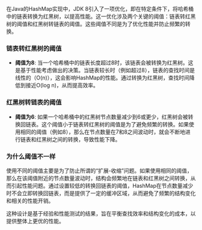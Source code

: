 在Java的HashMap实现中，JDK 8引入了一项优化，即在特定条件下，将哈希桶中的链表转换为红黑树，以提高性能。这一优化涉及两个关键的阈值：链表转红黑树的阈值和红黑树转链表的阈值。这些阈值不同是为了优化性能并防止频繁的转换。

### 链表转红黑树的阈值

- **阈值为8**: 当一个哈希桶中的链表长度超过8时，该链表会被转换为红黑树。这是基于性能考虑做出的决策。当链表较长时（例如超过8），链表的查找时间是线性的（O(n)），这会影响HashMap的性能。通过转换为红黑树，查找时间降低到接近O(log n)，从而提高效率。

### 红黑树转链表的阈值

- **阈值为6**: 如果一个哈希桶中的红黑树节点数量减少到6或更少，红黑树会被转换回链表。这个阈值小于链表转红黑树的阈值是为了避免频繁的转换。如果使用相同的阈值（例如8），那么在节点数量在7和8之间波动时，就会不断地进行链表和红黑树之间的转换，导致性能下降。

### 为什么阈值不一样

使用不同的阈值主要是为了防止所谓的“扩展-收缩”问题。如果使用相同的阈值，那么在该阈值附近的节点数量波动时，结构会频繁地在链表和红黑树之间转换，从而引起性能问题。通过设置较低的转换回链表的阈值，HashMap在节点数量减少时不会立即转换回链表，而是提供了一定的缓冲区域，从而避免了频繁的结构变化和相关的性能开销。

这种设计是基于经验和性能测试的结果，旨在平衡查找效率和结构变化的成本，以提供整体上更优的性能。